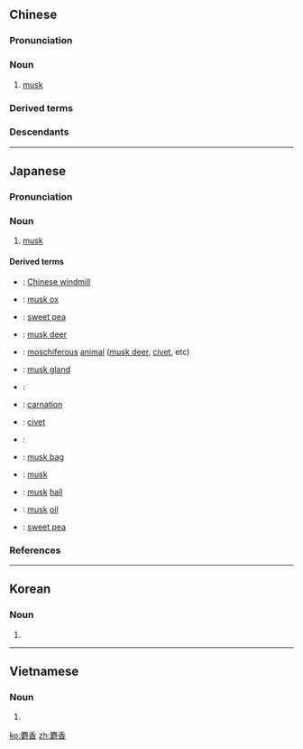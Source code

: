 ==Chinese==
{{zh-forms}}

===Pronunciation===
{{zh-pron
|m=shèxiāng
|c=se6 hoeng1
|mn=qz,tw,xm:siā-hiuⁿ/zz:siā-hioⁿ/qz,xm:siā-hiong
|cat=n
}}

===Noun===
{{zh-noun}}

# [[musk]]

===Derived terms===
{{zh-der|麝香貓}}

===Descendants===
{{CJKV|麝香|じゃこう|사향|xạ hương}}

----

==Japanese==
{{wikipedia|lang=ja}}
{{ja-kanjitab|じゃ|こう|yomi=o}}

===Pronunciation===
{{ja-pron|yomi=goon|じゃこう|acc=0|acc_ref=DJR,NHK}}

===Noun===
{{ja-noun|じゃこう|hhira=じゃかう}}

# [[musk]]

====Derived terms====
{{der-top}}
* {{ja-r|麝香揚羽|じゃこうあげは}}: [[Chinese windmill]]
* {{ja-r|麝香牛|じゃこう.うし}}: [[musk ox]]
* {{ja-r|麝香豌豆|じゃこうえんどう}}: [[sweet pea]]
* {{ja-r|麝香鹿|じゃこうじか}}: [[musk deer]]
* {{ja-r|麝香獣|じゃこうじゅう}}: [[moschiferous]] [[animal]] ([[musk deer]], [[civet]], etc)
* {{ja-r|麝香腺|じゃこうせん}}: [[musk gland]]
* {{ja-r|麝香草|じゃこうそう}}: {{taxlink|Chelonopsis moschata|species|noshow=1}}
* {{ja-r|麝香撫子|じゃこうなでしこ}}: [[carnation]]
* {{ja-r|麝香猫|じゃこうねこ}}: [[civet]]
* {{ja-r|麝香鼠|じゃこうねずみ}}: {{vern|Asian house shrew}}
* {{ja-r|麝香嚢|じゃこうのう}}: [[musk bag]]
* {{ja-r|麝香の臍|じゃこう の ほぞ}}: [[musk]]
* {{ja-r|麝香の間|じゃこう の ま}}: [[musk]] [[hall]]
* {{ja-r|麝香油|じゃこうゆ}}: [[musk]] [[oil]]
* {{ja-r|麝香連理草|じゃこうれんりそう}}: [[sweet pea]]
{{der-bottom}}

===References===
<references/>

----

==Korean==
{{ko-hanjatab}}

===Noun===
{{ko-noun|hangeul=사향}}

# {{hanja form of|사향|[[musk]]}}

----

==Vietnamese==
{{vi-hantutab}}

===Noun===
{{vi-noun|sc=Hani}}

# {{han tu form of|xạ hương|[[musk]]}}

[[ko:麝香]]
[[zh:麝香]]